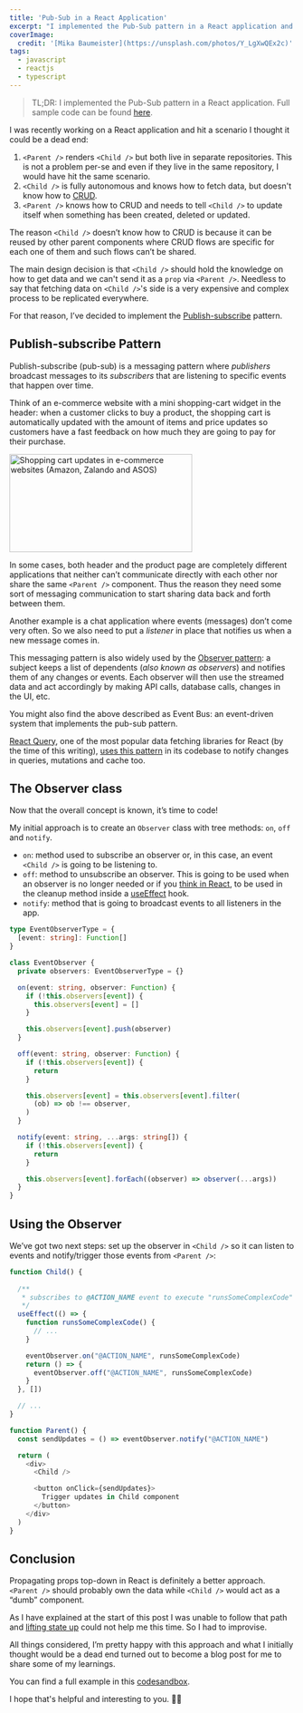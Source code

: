 ```yaml
---
title: 'Pub-Sub in a React Application'
excerpt: "I implemented the Pub-Sub pattern in a React application and I'm going to walk you through my learnings."
coverImage:
  credit: '[Mika Baumeister](https://unsplash.com/photos/Y_LgXwQEx2c)'
tags:
  - javascript
  - reactjs
  - typescript
---
```


> TL;DR: I implemented the Pub-Sub pattern in a React application.
> Full sample code can be found [here](https://codesandbox.io/s/react-with-observer-pattern-resv0).

I was recently working on a React application and hit a scenario I thought it could be a dead end:

1. `<Parent />` renders `<Child />` but both live in separate repositories. This is not a problem per-se and even if they live in the same repository, I would have hit the same scenario.
2. `<Child />` is fully autonomous and knows how to fetch data, but doesn't know how to [CRUD](https://en.wikipedia.org/wiki/Create,_read,_update_and_delete). 
3. `<Parent />` knows how to CRUD and needs to tell `<Child />` to update itself when something has been created, deleted or updated.

The reason `<Child />` doesn’t know how to CRUD is because it can be reused by other parent components where CRUD flows are specific for each one of them and such flows can’t be shared.

The main design decision is that `<Child />` should hold the knowledge on how to get data and we can't send it as a `prop` via `<Parent />`.
Needless to say that fetching data on `<Child />`'s side is a very expensive and complex process to be replicated everywhere.

For that reason, I’ve decided to implement the [Publish-subscribe](https://en.wikipedia.org/wiki/Publish%E2%80%93subscribe_pattern) pattern.

## Publish-subscribe Pattern

Publish-subscribe (pub-sub) is a messaging pattern where _publishers_ broadcast messages to its _subscribers_ that are listening to specific events that happen over time. 

Think of an e-commerce website with a mini shopping-cart widget in the header: when a customer clicks to buy a product, the shopping cart is automatically updated with the amount of items and price updates so customers have a fast feedback on how much they are going to pay for their purchase.

<img alt="Shopping cart updates in e-commerce websites (Amazon, Zalando and ASOS)" height="173" src="/assets/blog/2021-04-06-pub-sub-in-a-react-application/shopping-cart.png" title="Shopping cart updates in e-commerce websites (Amazon, Zalando and ASOS)" width="323" />

In some cases, both header and the product page are completely different applications that neither can’t communicate directly with each other nor share the same `<Parent />` component. Thus the reason they need some sort of messaging communication to start sharing data back and forth between them.

Another example is a chat application where events (messages) don’t come very often. So we also need to put a _listener_ in place that notifies us when a new message comes in.

This messaging pattern is also widely used by the [Observer pattern](https://en.wikipedia.org/wiki/Observer_pattern): a subject keeps a list of dependents (_also known as observers_) and notifies them of any changes or events. 
Each observer will then use the streamed data and act accordingly by making API calls, database calls, changes in the UI, etc. 

You might also find the above described as Event Bus: an event-driven system that implements the pub-sub pattern.

[React Query](https://react-query.tanstack.com/), one of the most popular data fetching libraries for React (by the time of this writing), [uses this pattern](https://github.com/tannerlinsley/react-query/search?l=TypeScript&q=observer) in its codebase to notify changes in queries, mutations and cache too.

## The Observer class

Now that the overall concept is known, it’s time to code! 

My initial approach is to create an `Observer` class with tree methods: `on`, `off` and `notify`.

- `on`: method used to subscribe an observer or, in this case, an event `<Child />` is going to be listening to.
- `off`: method to unsubscribe an observer. This is going to be used when an observer is no longer needed or if you [think in React](https://reactjs.org/docs/thinking-in-react.html), to be used in the cleanup method inside a [useEffect](https://reactjs.org/docs/hooks-effect.html) hook.
- `notify`: method that is going to broadcast events to all listeners in the app.

```ts
type EventObserverType = {
  [event: string]: Function[]
}

class EventObserver {
  private observers: EventObserverType = {}

  on(event: string, observer: Function) {
    if (!this.observers[event]) {
      this.observers[event] = []
    }

    this.observers[event].push(observer)
  }

  off(event: string, observer: Function) {
    if (!this.observers[event]) {
      return
    }

    this.observers[event] = this.observers[event].filter(
      (ob) => ob !== observer,
    )
  }

  notify(event: string, ...args: string[]) {
    if (!this.observers[event]) {
      return
    }

    this.observers[event].forEach((observer) => observer(...args))
  }
}
```

## Using the Observer

We’ve got two next steps: set up the observer in `<Child />` so it can listen to events and notify/trigger those events from `<Parent />`:

```ts
function Child() {
  
  /**
   * subscribes to @ACTION_NAME event to execute "runsSomeComplexCode" method
   */
  useEffect(() => {
    function runsSomeComplexCode() {
      // ...
    }

    eventObserver.on("@ACTION_NAME", runsSomeComplexCode)
    return () => {
      eventObserver.off("@ACTION_NAME", runsSomeComplexCode)
    }
  }, [])

  // ...
}

function Parent() {
  const sendUpdates = () => eventObserver.notify("@ACTION_NAME")

  return (
    <div>
      <Child />

      <button onClick={sendUpdates}>
        Trigger updates in Child component
      </button>
    </div>
  )
}
```

## Conclusion

Propagating props top-down in React is definitely a better approach. 
`<Parent />` should probably own the data while `<Child />` would act as a “dumb” component.

As I have explained at the start of this post I was unable to follow that path and [lifting state up](https://reactjs.org/docs/lifting-state-up.html) could not help me this time.
So I had to improvise.

All things considered, I’m pretty happy with this approach and what I initially thought would be a dead end turned out to become a blog post for me to share some of my learnings.

You can find a full example in this [codesandbox](https://codesandbox.io/s/react-with-observer-pattern-resv0).

I hope that's helpful and interesting to you. 👋🏼
